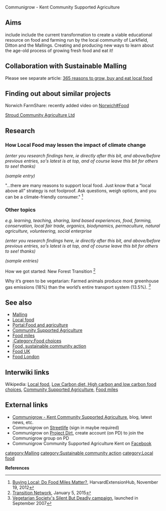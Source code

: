 {{Communigrownews}}
Communigrow - Kent Community Supported Agriculture

== Aims ==

include include the current transformation to create a viable educational resource on food and farming run by the local community of Larkfield, Ditton and the Mallings. Creating and producing new ways to learn about the age-old process of growing fresh food and eat it!

== Collaboration with Sustainable Malling ==

Please see separate article: [[365 reasons to grow, buy and eat local food]]

== Finding out about similar projects ==

Norwich FarmShare: recently added video on [[Norwich#Food]]

[http://www.stroudcommunityagriculture.org/ Stroud Community Agriculture Ltd]

== Research ==

=== How Local Food may lessen the impact of climate change ===

''(enter you research findings here, ie directly after this bit, and above/before previous entries, so's latest is at top, and of course leave this bit for others to see! thanks)''




''(sample entry)''

"...there are many reasons to support local food. Just know that a “local above all” strategy is not foolproof. Ask questions, weigh options, and you can be a climate-friendly consumer." <ref>[http://www.extension.harvard.edu/hub/blog/extension-blog/buying-local-do-food-miles-matter Buying Local: Do Food Miles Matter?], HarvardExtensionHub, November 19, 2012</ref>

=== Other topics ===
''e.g. learning, teaching, sharing, land based experiences, food, farming, conservation, local fair trade, organics, biodynamics, permaculture, natural agriculture, volunteering, social enterprise''

''(enter you research findings here, ie directly after this bit, and above/before previous entries, so's latest is at top, and of course leave this bit for others to see! thanks)''




''(sample entries)''

How we got started: New Forest Transition <ref>[http://www.transitionnetwork.org/blogs/rob-hopkins/2015-01/how-we-got-started-new-forest-transition Transition Network], January 5, 2015 </ref>

Why it’s green to be vegetarian: Farmed animals produce more greenhouse gas emissions (18%) than the world’s entire transport system (13.5%). <ref>[https://www.vegsoc.org/silentbutdeadly# Vegetarian Society's Silent But Deadly campaign], launched in September 2007 </ref>

== See also ==
*[[Malling]]
*[[Local food]]
*[[Portal:Food and agriculture]]
*[[Community Supported Agriculture]]
*[[Food miles]]
*[[:Category:Food choices]]
*[[Food, sustainable community action]]
*[[Food UK]]
*[[Food London]]

== Interwiki links ==
Wikipedia: [[wikipedia:Local food|Local food]], [[wikipedia:Low_carbon_diet#High_carbon_and_low_carbon_food_choices|Low Carbon diet, High carbon and low carbon food choices]], [[wikipedia:Community Supported Agriculture|Community Supported Agriculture]], [[wikipedia:Food miles|Food miles]]

== External links ==
* [http://www.communigrowcsakent.blogspot.co.uk/ Communigrow - Kent Community Supported Agriculture], blog, latest news, etc.
* Communigrow on [https://www.streetlife.com/page/larkfield-and-ditton-local-food-communigrow/ Streetlife] (sign in maybe required)
* Communigrow on [http://projectdirt.com/project/9146/ Project Dirt], create account (on PD) to join the Communigrow group on PD 
* Communigrow Community Supported Agriculture Kent on [https://www.facebook.com/EastMallingCommunitySupportedAgriculture Facebook]


{{scaendmenu}}{{stub}}
[[category:Malling]]
[[category:Sustainable community action]]
[[category:Local food]]


'''References'''
<references/>